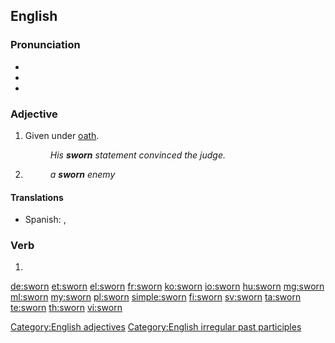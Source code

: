 ==English==

===Pronunciation===
* {{IPA|/swoʊɹn/|/swɔːɹn/|lang=en}}
* {{audio|En-us-sworn.ogg|Audio (US)|lang=en}}
* {{rhymes|ɔː(r)n|lang=en}}

===Adjective===
{{head|en}}

# Given under [[oath]].
#: ''His '''sworn''' statement convinced the judge.''
# {{rfdef|lang=en}}
#: ''a '''sworn''' enemy''

====Translations====
{{trans-top|Given under oath}}
* Spanish: {{t+|es|jurado}}, {{t+|es|jurada}}
{{trans-mid}}
{{trans-bottom}}

===Verb===
{{head|en|past participle}}

# {{past participle of|swear|lang=en}}

[[Category:English adjectives]]
[[Category:English irregular past participles]]

[[de:sworn]]
[[et:sworn]]
[[el:sworn]]
[[fr:sworn]]
[[ko:sworn]]
[[io:sworn]]
[[hu:sworn]]
[[mg:sworn]]
[[ml:sworn]]
[[my:sworn]]
[[pl:sworn]]
[[simple:sworn]]
[[fi:sworn]]
[[sv:sworn]]
[[ta:sworn]]
[[te:sworn]]
[[th:sworn]]
[[vi:sworn]]